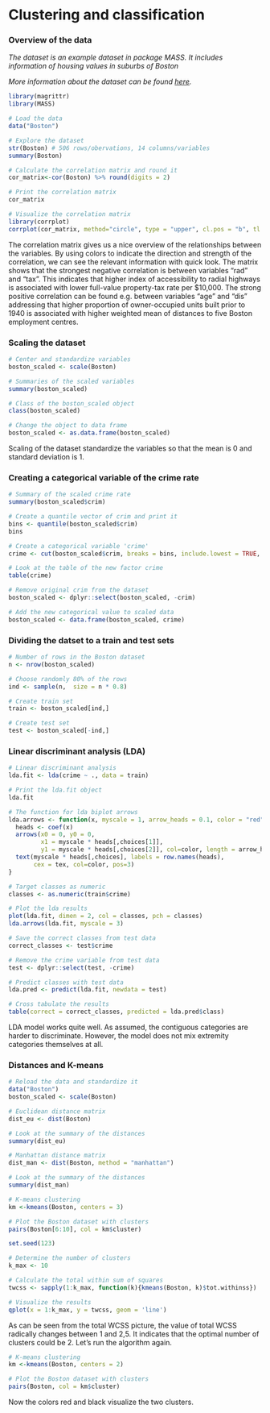 # Clustering and classification

### Overview of the data

*The dataset is an example dataset in package MASS. It includes information of housing values in suburbs of Boston*

*More information about the dataset can be found [here](https://stat.ethz.ch/R-manual/R-devel/library/MASS/html/Boston.html).*

```r
library(magrittr)
library(MASS)

# Load the data
data("Boston")

# Explore the dataset
str(Boston) # 506 rows/obervations, 14 columns/variables
summary(Boston)

# Calculate the correlation matrix and round it
cor_matrix<-cor(Boston) %>% round(digits = 2)

# Print the correlation matrix
cor_matrix

# Visualize the correlation matrix
library(corrplot)
corrplot(cor_matrix, method="circle", type = "upper", cl.pos = "b", tl.pos = "d", tl.cex = 0.6)
```

The correlation matrix gives us a nice overview of the relationships between the variables. By using colors to indicate the direction and strength of the correlation, we can see the relevant information with quick look. The matrix shows that the strongest negative correlation is between variables "rad" and "tax". This indicates that higher index of accessibility to radial highways is associated with lower full-value property-tax rate per \$10,000. The strong positive correlation can be found e.g. between variables "age" and "dis" addressing that higher proportion of owner-occupied units built prior to 1940 is associated with higher weighted mean of distances to five Boston employment centres. 


### Scaling the dataset

```r
# Center and standardize variables
boston_scaled <- scale(Boston)

# Summaries of the scaled variables
summary(boston_scaled)

# Class of the boston_scaled object
class(boston_scaled)

# Change the object to data frame
boston_scaled <- as.data.frame(boston_scaled)
```

Scaling of the dataset standardize the variables so that the mean is 0 and standard deviation is 1. 


### Creating a categorical variable of the crime rate

```r
# Summary of the scaled crime rate
summary(boston_scaled$crim)

# Create a quantile vector of crim and print it
bins <- quantile(boston_scaled$crim)
bins

# Create a categorical variable 'crime'
crime <- cut(boston_scaled$crim, breaks = bins, include.lowest = TRUE, label = c("low", "med_low", "med_high", "high"))

# Look at the table of the new factor crime
table(crime)

# Remove original crim from the dataset
boston_scaled <- dplyr::select(boston_scaled, -crim)

# Add the new categorical value to scaled data
boston_scaled <- data.frame(boston_scaled, crime)
```


### Dividing the datset to a train and test sets

```r
# Number of rows in the Boston dataset 
n <- nrow(boston_scaled)

# Choose randomly 80% of the rows
ind <- sample(n,  size = n * 0.8)

# Create train set
train <- boston_scaled[ind,]

# Create test set 
test <- boston_scaled[-ind,]
```


### Linear discriminant analysis (LDA)

```r
# Linear discriminant analysis
lda.fit <- lda(crime ~ ., data = train)

# Print the lda.fit object
lda.fit

# The function for lda biplot arrows
lda.arrows <- function(x, myscale = 1, arrow_heads = 0.1, color = "red", tex = 0.75, choices = c(1,2)){
  heads <- coef(x)
  arrows(x0 = 0, y0 = 0, 
         x1 = myscale * heads[,choices[1]], 
         y1 = myscale * heads[,choices[2]], col=color, length = arrow_heads)
  text(myscale * heads[,choices], labels = row.names(heads), 
       cex = tex, col=color, pos=3)
}

# Target classes as numeric
classes <- as.numeric(train$crime)

# Plot the lda results
plot(lda.fit, dimen = 2, col = classes, pch = classes)
lda.arrows(lda.fit, myscale = 3)

# Save the correct classes from test data
correct_classes <- test$crime

# Remove the crime variable from test data
test <- dplyr::select(test, -crime)

# Predict classes with test data
lda.pred <- predict(lda.fit, newdata = test)

# Cross tabulate the results
table(correct = correct_classes, predicted = lda.pred$class)
```

LDA model works quite well. As assumed, the contiguous categories are harder to discriminate. However, the model does not mix extremity categories themselves at all.


### Distances and K-means

```r
# Reload the data and standardize it
data("Boston")
boston_scaled <- scale(Boston)

# Euclidean distance matrix
dist_eu <- dist(Boston)

# Look at the summary of the distances
summary(dist_eu)

# Manhattan distance matrix
dist_man <- dist(Boston, method = "manhattan")

# Look at the summary of the distances
summary(dist_man)

# K-means clustering
km <-kmeans(Boston, centers = 3)

# Plot the Boston dataset with clusters
pairs(Boston[6:10], col = km$cluster)

set.seed(123)

# Determine the number of clusters
k_max <- 10

# Calculate the total within sum of squares
twcss <- sapply(1:k_max, function(k){kmeans(Boston, k)$tot.withinss})

# Visualize the results
qplot(x = 1:k_max, y = twcss, geom = 'line')
```

As can be seen from the total WCSS picture, the value of total WCSS radically changes between 1 and 2,5. It indicates that the optimal number of clusters could be 2. Let's run the algorithm again.

```r
# K-means clustering
km <-kmeans(Boston, centers = 2)

# Plot the Boston dataset with clusters
pairs(Boston, col = km$cluster)
```

Now the colors red and black visualize the two clusters.